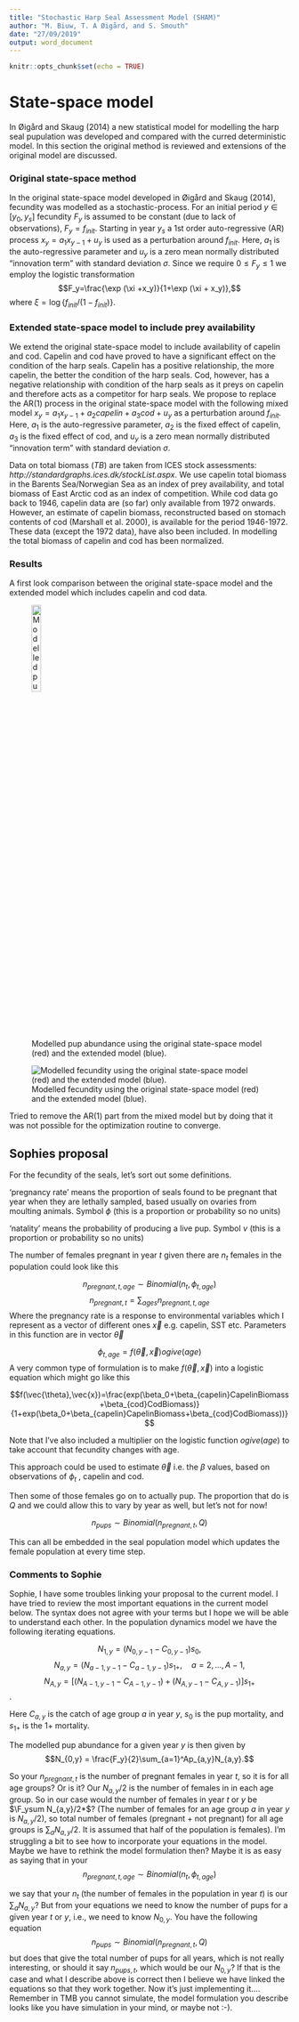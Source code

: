 ```yaml
---
title: "Stochastic Harp Seal Assessment Model (SHAM)"
author: "M. Biuw, T. A Øigård, and S. Smouth"
date: "27/09/2019"
output: word_document
---
```


```r
knitr::opts_chunk$set(echo = TRUE)
```
# State-space model
In Øigård and Skaug (2014) a new statistical model for modelling the harp seal pupulation was developed and compared with the curred deterministic model. In this section the original method is reviewed and extensions of the original model are discussed.

### Original state-space method

In the original state-space model developed in Øigård and Skaug (2014), fecundity was modelled as a stochastic-process. For an initial period $y\in[y_0,y_s]$ fecundity $F_y$ is assumed to be constant (due to lack of observations), $F_y = f_{init}$. Starting in year $y_s$ a 1st order auto-regressive (AR) process $x_y = a_1x_{y−1} + u_y$ is used as a
perturbation around $f_{init}$. Here, $a_1$ is the auto-regressive parameter and $u_y$ is a zero mean normally distributed “innovation term” with standard deviation $\sigma$. Since we require $0\leq F_y\leq 1$ we employ the logistic transformation
$$F_y=\frac{\exp (\xi +x_y)}{1+\exp (\xi + x_y)},$$
where $\xi = \log \{f_{init}/(1-f_{init})\}$.

### Extended state-space model to include prey availability

We extend the original state-space model to include availability of capelin and cod. Capelin and cod have proved to have a significant effect on the condition of the harp seals. Capelin has a positive relationship, the more capelin, the better the condition of the harp seals. Cod, however, has a negative relationship with condition of the harp seals as it preys on capelin and therefore acts as a competitor for harp seals. We propose to replace the AR(1) process in the original state-space model with the following mixed model $x_y = a_1x_{y−1} + a_2capelin + a_3cod + u_y$ as a
perturbation around $f_{init}$. Here, $a_1$ is the auto-regressive parameter, $a_2$ is the fixed effect of capelin, $a_3$ is the fixed effect of cod, and $u_y$ is a zero mean normally distributed “innovation term” with standard deviation $\sigma$.

Data on total biomass ($TB$) are taken from ICES stock assessments: *http://standardgraphs.ices.dk/stockList.aspx*. We use capelin total biomass in the Barents Sea/Norwegian Sea as an index of prey availability, and total biomass of East Arctic cod as an index of competition. While cod data go back to 1946, capelin data are (so far) only available from 1972 onwards. However, an estimate of capelin biomass, reconstructed based on stomach contents of cod (Marshall et al. 2000), is available for the period 1946-1972. These data (except the 1972 data), have also been included. In modelling the total biomass of capelin and cod has been normalized.

### Results
A first look comparison between the original state-space model and the extended model which includes capelin and cod data.

![Modelled pup abundance using the original state-space model (red) and the extended model (blue).](../Data/Results/PupAbundance.png){ width=20%}


![Modelled fecundity using the original state-space model (red) and the extended model (blue).](../Data/Results/FecundityEstimates.png)

Tried to remove the AR(1) part from the mixed model but by doing that it was not possible for the optimization routine to converge.

## Sophies proposal

For the fecundity of the seals, let's sort out some definitions. 

'pregnancy rate' means the proportion of seals found to be pregnant that year when they are lethally sampled, based usually on ovaries from moulting animals. Symbol $\phi$ (this is a proportion or probability so no units)

'natality' means the probability of producing a live pup. Symbol $\nu$ (this is a proportion or probability so no units) 

The number of females pregnant in year $t$ given there are $n_t$ females in the population could look like this


$$n_{pregnant,t,age}\sim Binomial(n_t,\phi_{t,age})$$
$$n_{pregnant,t}=\sum_{ages} {n_{pregnant,t,age}}$$
Where the pregnancy rate is a response to environmental variables which I represent as a vector of different ones $\vec{x}$ e.g. capelin, SST etc. Parameters in this function are in vector $\vec{\theta}$

$$\phi_{t,age} = f(\vec{\theta},\vec{x}) ogive(age)$$
A very common type of formulation is to make $f(\vec{\theta},\vec{x})$ into a logistic equation which might go like this

$$f(\vec{\theta},\vec{x})=\frac{exp(\beta_0+\beta_{capelin}CapelinBiomass+\beta_{cod}CodBiomass)}{1+exp(\beta_0+\beta_{capelin}CapelinBiomass+\beta_{cod}CodBiomass))}$$



Note that I've also included a multiplier on the logistic function $ogive(age)$ to take account that fecundity changes with age. 

This approach could be used to estimate $\vec{\theta}$ i.e. the $\beta$ values, based on observations of $\phi_t$ , capelin and cod. 

Then some of those females go on to actually pup. The proportion that do is $Q$ and we could allow this to vary by year as well, but let's not for now!

$$n_{pups}\sim Binomial(n_{pregnant,t},Q)$$

This can all be embedded in the seal population model which updates the female population at every time step.

### Comments to Sophie

Sophie, I have some troubles linking your proposal to the current model. I have tried to review the most important equations in the current model below. The syntax does not agree with your terms but I hope we will be able to understand each other. In the population dynamics model we have the following iterating equations.

$$N_{1,y} = (N_{0,y-1}-C_{0,y-1})s_0,$$
$$N_{a,y} = (N_{a-1,y-1}-C_{a-1,y-1})s_{1+},\quad a = 2,\ldots,A-1,$$
$$N_{A,y} = [(N_{A-1,y-1}-C_{A-1,y-1})+(N_{A,y-1}-C_{A,y-1})]s_{1+}$$.

Here $C_{a,y}$ is the catch of age group $a$ in year $y$, $s_0$ is the pup mortality, and $s_{1+}$ is the 1+ mortality.

The modelled pup abundance for a given year $y$ is then given by
$$N_{0,y} = \frac{F_y}{2}\sum_{a=1}^Ap_{a,y}N_{a,y}.$$

So your $n_{pregnant,t}$ is the number of pregnant females in year $t$, so it is for all age groups? Or is it? Our $N_{a,y}/2$ is the number of females in in each age group. So in our case would the number of females in year $t$ or $y$ be $\F_ysum N_{a,y}/2*$? (The number of females for an age group $a$ in year $y$ is $N_{a,y}/2$), so total number of females (pregnant + not pregnant) for all age groups is $\sum_a N_{a,y}/2$. It is assumed that half of the population is females). I'm struggling a bit to see how to incorporate your equations in the model. Maybe we have to rethink the model formulation then? Maybe it is as easy as saying that in your
$$n_{pregnant,t,age}\sim Binomial(n_t,\phi_{t,age})$$

we say that your $n_t$ (the number of females in the population in year $t$) is our $\sum_a N_{a,y}$? But from your equations we need to know the number of pups for a given year $t$ or $y$, i.e., we need to know $N_{0,y}$. You have the following equation
$$n_{pups}\sim Binomial(n_{pregnant,t},Q)$$
but does that give the total number of pups for all years, which is not really interesting, or should it say $n_{pups,t}$, which would be our $N_{0,y}$? If that is the case and what I describe above is correct then I believe we have linked the equations so that they work together. Now it's just implementing it.... Remember in TMB you cannot simulate, the model formulation you describe looks like you have simulation in your mind, or maybe not :-).
